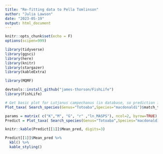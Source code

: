 ```yaml
---
title: "Re-fitting data to Pella Tomlinson"
author: "Julia Lawson"
date: "2023-05-19"
output: html_document
---
```


```r
knitr::opts_chunk$set(echo = F)
options(scipen=999)

library(tidyverse)
library(ggsci)
library(here)
library(knitr)
library(stargazer)
library(kableExtra)

library(MQMF)

devtools::install_github("james-thorson/FishLife")
library(FishLife)
```

```r

# Get basic plot for Lutjanus campechanus (in database, so prediction is informed by species-specific data)
Plot_taxa( Search_species(Genus="Totoaba",Species="macdonaldi")$match_taxonomy )

params = matrix( c("K","M", "G", "r" ,"ln_MASPS"), ncol=2, byrow=TRUE)
Predict = Plot_taxa( Search_species(Genus="Totoaba",Species="macdonaldi")$match_taxonomy, mfrow=c(2,2) )

```

```r
knitr::kable(Predict[[1]]$Mean_pred, digits=3)

Predict[[1]]$Mean_pred %>%
  kbl() %>%
  kable_styling()
```